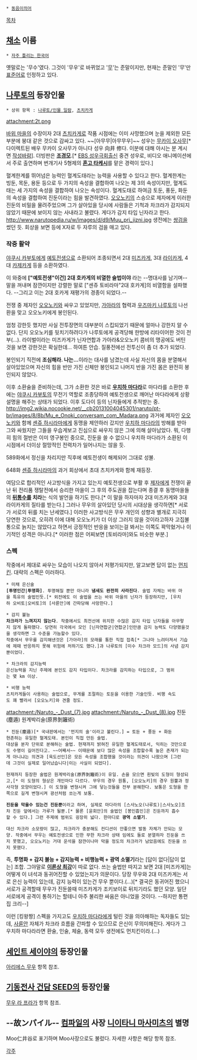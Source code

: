  * [[동음이의어]]

[[목차]]

== [[채소]] 이름 ==
 * [[자주 틀리는 한국어]]

옛말로는 '무수'였다. 그것이 '무우'로 바뀌었고 '[[무]]'는 준말이지만, 현재는 준말인 '무'만 [[표준어]]로 인정하고 있다. 

== [[나루토]]의 등장인물 ==
 * 상위 항목 : [[나루토/인물 일람]], [[츠치카게]]

attachment:2t.png

[[바위 마을]]의 수장이자 2대 [[츠치카게]]로 작품 시점에는 이미 사망했으며 눈을 제외한 모든 부분에 붕대 같은 것으로 감싸고 있다. ~~[아무무|아무무우]~~ 성우는 [[무카이 오사무]][* 다이렉트된 배우 무카이 오사무가 아니다 성우 向井 修다. 이분에 대해 아시는 분 계시면 [[작성바람]]]. 더빙판은 '''[[조경모]]'''.[* [[EBS 성우극회]]출신 중견 성우로, 비디오 애니메이션에서 주로 출연하며 번개기사 5형제의 '''[[혼고 타케시]]'''를 맡은 경력이 있다.]

혈계한계를 뛰어넘은 능력인 혈계도태라는 능력을 사용할 수 있다고 한다. 혈계한계는 빙둔, 목둔, 용둔 등으로 두 가지의 속성을 결합하여 나오는 제 3의 속성이지만, 혈계도태는 세 가지의 속성을 결합하여 나오는 속성이다. 혈계도태로 하여금 토둔, 풍둔, 화둔의 속성을 결합하여 진둔이라는 힘을 발견하였다. [[오오노키]]의 스승으로 제자에게 이러한 진둔의 비밀을 물려주었으며 그가 살아있을 당시에 사람들은 기척과 차크라가 감지되지 않았기 때문에 보이지 않는 사내라고 불렸다. 게다가 감지 타입 닌자라고 한다.
http://www.narutopedia.ru/w/images/d/d9/Muu_pri_jizni.jpg
생전에는 [[쌍검]]을 썼던 듯. 회상을 보면 등에 X자로 두 자루의 검을 매고 있다.

=== 작중 활약 ===
[[야쿠시 카부토]]에게 [[예토전생]]으로 소환되어 조종되면서 2대 [[미즈카게]], 3대 [[라이카게]], 4대 [[카제카게]] 등을 소환하였다.

이 와중에 '''["예토전생"이건] 2대 호카게의 비열한 술법이야''' 라는 --명대사를 남기며-- 말을 꺼내며 잠깐이지만 강렬한 말로 ["센쥬 토비라마"2대 호카게]의 비열함을 설파했다. --그리고 이는 2대 호카게 재평가의 경종이 되었다.--

전쟁 중 제자인 [[오오노키]]와 싸우고 있었지만, [[가아라]]의 협력과 [[우즈마키 나루토]]의 나선환을 맞고 오오노키에게 봉인된다.

엄청 강한듯 했지만 사실 전투장면의 대부분이 스킵되었기 때문에 얼마나 강한지 알 수 없다. 단지 오오노키를 뒷치기하려다가 나루토에게 공격당해 한방에 리타이어한 것이 전부(…). 라이벌이라는 미즈카게가 닌자연합과 가아라&오오노키 콤비의 맹공에도 버틴 것을 보면 강한것은 확실한데... 하여튼 안습. 질풍전에선 전투신이 좀 더 추가 되었다.

봉인되기 직전에 '''조심해라. 나는...'''이라는 대사를 남겼는데 사실 자신의 몸을 분열해서 살아있었으며 자신의 힘을 반만 가진 신체만 봉인되고 나머지 반을 가진 몸은 완전히 봉인되지 않았다.

이후 소환술을 준비하는데, 그가 소환한 것은 바로 '''[[우치하 마다라]]'''로 마다라를 소환한 후에는 [[야쿠시 카부토]]의 무전기 역할로 조종당하여 예토전생으로 깨어난 마다라에게 상황 설명을 해주는 상태가 되었다. 이후 도다이 등의 닌자들에게 추적받는 중.
http://img2.wikia.nocookie.net/__cb20131004045301/naruto/pt-br/images/8/8b/Mu_e_Onoki_conversam_com_Madara.png
과거에 제자인 [[오오노키]]와 함께 [[센쥬 하시라마]]에게 동맹을 제안하러 갔지만 [[우치하 마다라]]의 방해를 받아 그와 싸웠지만 그들을 우습게보고 진심으로 싸우지 않은 그에 의해 살아남았다. 뭐, 다행히 힘의 절반은 이미 영구봉인 중으로, 진둔을 쓸 수 없으니 우치하 마다라가 소환된 이 시점에서 더이상 절망적인 전력차가 일어나지는 않을 듯.

589화에서 정신을 차리지만 직후에 예토전생이 해제되어 그대로 성불.

648화 [[센쥬 하시라마]]의 과거 회상에서 초대 츠치카게와 함께 재등장.

여담으로 합리적인 사고방식을 가지고 있는지 예토전생으로 부활 후 [[오오노키|제자]]에게 전쟁이 끝난 뒤 전리품 쟁탈전에서 승리한 마을이 그 후의 주도권을 잡는다며 종결 후 동맹마을들의 '''[[뒤통수]]를 치라'''는 식의 발언을 하기도 한다.[* 이 말을 하자마자 2대 미즈카게와 3대 라이카게의 질타를 받는다.] 그러나 무우의 살아있던 당시의 시대상을 생각하면[* 서로가 서로의 뒤를 치는 난세였다.] 이러한 사고방식은 무우 개인의 성향과 별개로 지극히 당연한 것으로, 오히려 이에 대해 오오노키가 더 이상 그러지 않을 것이라고하자 고집불통으로 늙지는 않았다고 하면서 긍정적인 반응을 보이는걸 봐서는 이쪽도 꽉막혔거나 이기적인 성격은 아니다.[* 이러한 점은 어찌보면 [토비라마]와도 비슷한 부분.]

=== 스펙 ===
작중에서 제대로 싸우는 모습이 나오지 않아서 저평가되지만, 알고보면 답이 없는 [[먼치킨]]. 대략의 스펙은 이러하다.

 * 미채 은신술
 '''[투명인간|투명화]'''. 투명해질 뿐만 아니라 '''냄새도 완전히 사라진다'''. 술법 자체는 바위 마을 특유의 술법인듯.[* 외전에도 이 술법을 쓰는 바위 마을의 닌자가 등장하지만, [우치하 오비토|오비토]의 [사륜안]에 간파당해 사망한다.]

 * 감지 불능
 '''차크라가 느껴지지 않는다'''. 작중에서도 최전선에 위치한 수많은 감지 타입 닌자들을 아무렇지 않게 돌파했다. 당연히 각국에서 모인 [닌자연합군|연합군]인만큼 감지 능력도 다양했을것을 생각하면 그 수준을 가늠할수 있다.
 작중에서 무우를 감지해낸것은 [가아라]의 모래를 통한 직접 접촉[* 그나마 느려터져서 기습에 제때 반응하지 못해 위험에 처하기도 했다.]과 나루토의 [미수 차크라 모드]의 사념 감지뿐이었다.

 * 차크라의 감지능력
 은신능력을 지닌 주제에 본인도 감지 타입이다. 차크라를 감지하는 타입으로, 그 범위는 몇 km 이상.

 * 비행 능력
 츠치카게들이 사용하는 술법으로, 무게를 조절하는 토둔을 이용한 기술인듯. 비행 속도도 꽤 빨라서 [오오노키]와 견줄 정도.

attachment:/Naruto_-_Dust_(7).jpg
attachment:/Naruto_-_Dust_(8).jpg
진둔(塵遁) 원계박리술(原界剝籬術)

 * 진둔(塵遁)[* 국내판에서는 '먼지의 술'이라고 불린다.] = 토둔 + 풍둔 + 화둔
 현존하는 유일한 혈계도태. 본인이 직접 만든 술법.
 대상을 분자 단위로 분해하는 술법. 현재까지 밝혀진 유일한 혈계도태로서, 익히는 것만으로도 수명이 길어진다고. ~~어째서~~ 이때문에 보다 많은 속성을 조합할수록 높은 존재가 되는게 아니냐는 의견과 [육도선인]은 모든 속성을 조합했을 것이라는 의견이 나왔으며 [그런데 그것이 실제로 일어났습니다|이는 사실이 되었다].

 현재까지 등장한 술법은 원계박리술(原界剝籬術)이 유일. 손을 모으면 흰빛의 도형이 형성되고,[* 이 도형의 형상은 개인마다 다르다. 무우의 경우 원통, [오오노키]의 경우 원뿔과 정사각형 모양이었다.] 이 도형을 변형시켜 그에 닿는것들을 전부 분해한다. 보통은 도형을 한쪽으로 길게 변형시켜 광선처럼 쏘는게 보통.

 '''진둔을 막을수 있는건 진둔뿐'''이라고 하며, 실제로 마다라의 [스사노오(나루토)|스사노오]조차 진둔 앞에서는 가루가 될뿐.[* 물론 [윤회안]의 술법인 [봉인흡인]은 진둔까지 흡수할 수 있다.] 그런 주제에 범위도 굉장히 넓다. 한마디로 '''광역 소멸기'''.

 대신 차크라 소모량이 많고, 차크라가 충분해도 컨디션이 안좋으면 발동 자체가 안되는 모양. 작중에서 무우는 예토전생으로 인한 무한 차크라 상태 임에도 둘로 분열하자 진둔을 쓰지 못했고, 오오노키는 거대 운석을 잠깐이나마 막을 정도의 차크라가 남았음에도 진둔을 쓰지 못했다. 

즉, '''투명화 + 감지 불능 + 감지능력 + 비행능력 + 광역 소멸기'''라는 [답이 없다|답이 없는] 조합. 그야말로 '''[[이론상 최강]]'''이 따로 없다. 쓰는 술법만 따지고 보면 2대 [미즈카게]는 어떻게 이 녀석과 동귀어진할 수 있었는지가 의문이다. 당장 무우와 2대 미즈카게는 서로 은신 능력이 있는데, 감지 능력이 있는건 무우 뿐이다.(...)[*  결국은 동귀어진 했으니 서로가 공격할때 무우가 진둔쓸때 미즈카게가 조키보이로 뒤치기라도 했던 모양. 일단 서로에게 공격이 통하기는 할테니 아주 불리한 싸움은 아니었을 것이다. --하지만 통편집 크리--]

이런 [킹왕짱] 스펙을 가지고도 [[우치하 마다라]]에게 털린 것을 의아해하는 독자들도 있는데, [[사륜안]] 자체가 차크라 흐름을 간파할 수 있으므로 은신이 무의미해진다. 게다가 그 우치하 마다라라면 환술, 인술, 체술, 동력 모두 생전에도 먼치킨이라.(...)

== [[세인트 세이야]]의 등장인물 ==
[[아리에스 무우]] 항목 참조.

== [[기동전사 건담 SEED]]의 등장인물 ==
[[무우 라 프라가]] 항목 참조.

== --故ンパイル-- [[컴파일]]의 사장 [[니이타니 마사미츠]]의 별명 ==
Moo仁井谷로 표기하며 Moo사장으로도 불렀다. 자세한 사항은 해당 항목 참조.

[[각주]]
